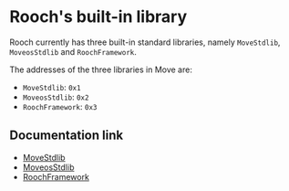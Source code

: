 # Rooch's built-in library

Rooch currently has three built-in standard libraries, namely `MoveStdlib`, `MoveosStdlib` and `RoochFramework`.

The addresses of the three libraries in Move are:

- `MoveStdlib`: `0x1`
- `MoveosStdlib`: `0x2`
- `RoochFramework`: `0x3`

## Documentation link

- [MoveStdlib](https://github.com/rooch-network/rooch/tree/frameworks/move-stdlib/doc)
- [MoveosStdlib](https://github.com/rooch-network/rooch/edit/frameworks/moveos-stdlib/doc)
- [RoochFramework](https://github.com/rooch-network/rooch/tree/frameworks/rooch-framework/doc)
